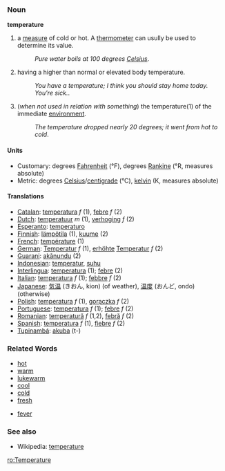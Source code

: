 === Noun ===
'''temperature'''

#a [[measure]] of cold or hot. A [[thermometer]] can usully be used to determine its value.
#:''Pure water boils at 100 degrees [[Celsius]]''.
#having a higher than normal or elevated body temperature.
#:''You have a temperature; I think you should stay home today. You're sick.''.
#(''when not used in relation with something'') the temperature(1) of the immediate [[environment]].
#:''The temperature dropped nearly 20 degrees; it went from hot to cold''.

====Units====
*Customary: degrees [[Fahrenheit]] (°F), degrees [[Rankine]] (°R, measures absolute)
*Metric: degrees [[Celsius]]/[[centigrade]] (°C), [[kelvin]] (K, measures absolute)

==== Translations ====
*[[Catalan]]: [[temperatura]] ''f'' (1), [[febre]] ''f'' (2)
*[[Dutch]]: [[temperatuur]] ''m'' (1), [[verhoging]] ''f'' (2)
*[[Esperanto]]: [[temperaturo]]
*[[Finnish]]: [[lämpötila]] (1), [[kuume]] (2)
*[[French]]: [[température]] (1)
*[[German]]: [[Temperatur]] ''f'' (1), [[erhöht]]e [[Temperatur]] ''f'' (2)
*[[Guarani]]: [[akãnundu]] (2)
*[[Indonesian]]: [[temperatur]], [[suhu]]
*[[Interlingua]]: [[temperatura]] (1); [[febre]] (2)
*[[Italian]]: [[temperatura]] ''f'' (1); [[febbre]] ''f'' (2)
*[[Japanese]]: [[気温]] (きおん, kion) (of weather), [[温度]] (おんど, ondo) (otherwise)
*[[Polish]]: [[temperatura]] ''f'' (1), [[gorączka]] ''f'' (2)
*[[Portuguese]]: [[temperatura]] ''f'' (1); [[febre]] ''f'' (2)
*[[Romanian]]: [[temperatură]] ''f'' (1,2), [[febră]] ''f'' (2)
*[[Spanish]]: [[temperatura]] ''f'' (1), [[fiebre]] ''f'' (2)
*[[Tupinambá]]: [[akuba]] (t-)

===Related Words===

*[[hot]]
*[[warm]]
*[[lukewarm]]
*[[cool]]
*[[cold]]
*[[fresh]]

*[[fever]]


===See also===
*Wikipedia: [[w:temperature|temperature]]

[[ro:Temperature]]